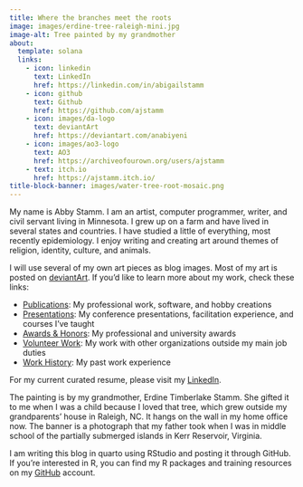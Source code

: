 ```yaml
---
title: Where the branches meet the roots
image: images/erdine-tree-raleigh-mini.jpg
image-alt: Tree painted by my grandmother
about: 
  template: solana
  links:
    - icon: linkedin
      text: LinkedIn
      href: https://linkedin.com/in/abigailstamm
    - icon: github
      text: Github
      href: https://github.com/ajstamm
    - icon: images/da-logo
      text: deviantArt
      href: https://deviantart.com/anabiyeni
    - icon: images/ao3-logo
      text: AO3
      href: https://archiveofourown.org/users/ajstamm
    - text: itch.io
      href: https://ajstamm.itch.io/
title-block-banner: images/water-tree-root-mosaic.png
---
```



My name is Abby Stamm. I am an artist, computer programmer, writer, and civil servant living in Minnesota. I grew up on a farm and have lived in several states and countries. I have studied a little of everything, most recently epidemiology. I enjoy writing and creating art around themes of religion, identity, culture, and animals. 

I will use several of my own art pieces as blog images. Most of my art is posted on [deviantArt](https://deviantart.com/anabiyeni). If you'd like to learn more about my work, check these links:

- [Publications](about/publications.html): My professional work, software, and hobby creations
- [Presentations](about/presentations.html): My conference presentations, facilitation experience, and courses I've taught
- [Awards & Honors](about/awards-honors.html): My professional and university awards
- [Volunteer Work](about/volunteer.html): My work with other organizations outside my main job duties
- [Work History](about/work-history.html): My past work experience

For my current curated resume, please visit my [LinkedIn](https://linkedin.com/in/abigailstamm).


The painting is by my grandmother, Erdine Timberlake Stamm. She gifted it to me when I was a child because I loved that tree, which grew outside my grandparents' house in Raleigh, NC. It hangs on the wall in my home office now. The banner is a photograph that my father took when I was in middle school of the partially submerged islands in Kerr Reservoir, Virginia.


I am writing this blog in quarto using RStudio and posting it through GitHub. If you're interested in R, you can find my R packages and training resources on my [GitHub](https://github.com/ajstamm) account.


